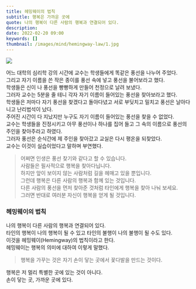 ```yaml
---
title: 헤밍웨이의 법칙
subtitle: 행복은 가까운 곳에
quote: 나의 행복이 다른 사람의 행복과 연결되어 있다.
description: 
date: 2022-02-20 09:00
keywords: []
thumbnail: /images/mind/hemingway-law/1.jpg
---
```


![](/images/mind/hemingway-law/1.jpg)

어느 대학의 심리학 강의 시간에 교수는 학생들에게 똑같은 풍선을 나누어 주었다.  
그리고 자기 이름을 쓴 작은 종이를 풍선 속에 넣고 풍선을 불어보라고 했다.  
학생들은 신이 나 풍선을 빵빵하게 만들어 천정으로 날려 보냈다.  
그러자 교수는 5분을 줄 테니 각자 자기 이름이 들어있는 풍선을 찾아보라고 했다.  
학생들은 저마다 자기 풍선을 찾겠다고 돌아다녔고 서로 부딪치고 밀치고 풍선은 날아다니고 난리법석이 났다.  
주어진 시간이 다 지났지만 누구도 자기 이름이 들어있는 풍선을 찾을 수 없었다.  
교수는 학생들을 진정시키고 아무 풍선이나 하나를 집어 들고 그 속의 이름으로 풍선의 주인을 찾아주라고 하였다.  
그러자 풍선은 순식간에 제 주인을 찾아갔고 교실은 다시 평온을 되찾았다.  
교수는 이것이 실습이었다고 말하며 부연했다.

> 어쩌면 인생은 풍선 찾기와 같다고 할 수 있습니다.  
> 사람들은 필사적으로 행복을 찾아다닙니다.  
> 하지만 앞이 보이지 않는 사람처럼 길을 헤매고 있을 뿐입니다.  
> 그런데 행복은 다른 사람의 행복과 함께 있는 것입니다.  
> 다른 사람의 풍선을 먼저 찾아준 것처럼 타인에게 행복을 찾아 나눠 보세요.  
> 그러면 반대로 여러분 자신이 행복을 얻게 될 것입니다.  

### 헤밍웨이의 법칙

나의 행복이 다른 사람의 행복과 연결되어 있다.  
타인의 행복이 나의 행복이 될 수 있고 타인의 불행이 나의 불행이 될 수도 있다.  
이것을 헤밍웨이(Hemingway)의 법칙이라고 한다.  
헤밍웨이는 행복의 의미에 대하여 이렇게 말했다.

> 행복을 가꾸는 것은 자기 손이 닿는 곳에서 꽃다발을 만드는 것이다.

행복은 저 멀리 특별한 곳에 있는 것이 아니다.  
손이 닿는 곳, 가까운 곳에 있다.